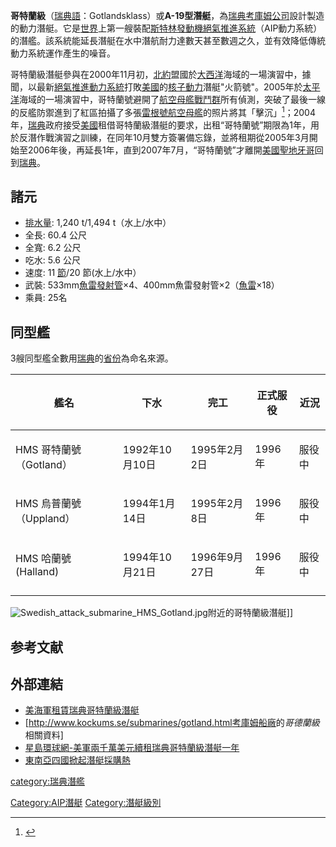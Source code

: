 {{noteTA
|G1=Military
|G2=Unit
|G3=People
|1 = zh-cn:维斯比; zh-tw:偉士比;
|2 = zh-cn:考库姆; zh-tw:考庫姆; zh-hk:科庫母;
}}
{{潜艇
|名称= 哥特蘭級潛艇
|图片= [[File:Gotland_DN-SD-06-07476.JPEG|300px]]
|照片说明= 在[[聖地牙哥_(加利福尼亞州)|聖地牙哥]][[美國海軍|美國海軍]]船塢內的哥特蘭級潛艇，後面為[[雷根號航空母艦|雷根號航空母艦]]
|舰种= [[絕氣推進|絕氣推進潛艇]]、[[柴電動力|柴電潛艇]]
|命名= [[哥特蘭島|哥特蘭島]]
|拥有国= {{SWE}}
|制造= {{flagicon|SWE}}[[紳寶考庫姆公司|考庫姆公司]]
|前型= 所羅門級（A-11型）-出口[[新加坡|新加坡]]<br>海蛇級（A-12型）<br>水怪級（A-14型）-出口[[丹麥|丹麥]]<br>[[西約特蘭級潛艇|西約特蘭級]]（A-17型）-出口[[新加坡|新加坡]]
|次型= [[A26型潛艇|A26型潛艇]]
|同型= 哥特蘭號、烏普蘭號、哈蘭德號等3艘
|竣工= 1995年-1996年
|状态= 服役中
|水上吃水= 5.6公尺
|水上排水量= 1494噸
|水下排水量= 1599噸
|极限潜深= 150-200公尺<br>最大300公尺
|长度= 60.4公尺
|阔度= 6.2公尺
|动力系统= 2 × [[柴油引擎|柴油引擎]]的MTU[[發動機|發動機]]<br>2 × 考庫姆4版- 275R號[[斯特林發動機|斯特林發動機]]
|叶轴= 
|水上极速= 11節
|潜行极速= 20節
|乘员= 18 + 6名
|鱼雷= 4 × 533mm魚雷管<br>2 × 400mm魚雷管<br>最大18枚[[魚雷|魚雷]]
|导弹= 
|其他武装=
|结构= X型尾翼
|自持力= 15天潛航耐力
|续航力= 
|其他= Terma Scanter平面搜索雷達<br>Kollmorgen潛望鏡組<br>CelsiusTech 9SCS Mk-3戰鬥管理系統<br>STN Atlas Elektronik-<br>-CSU-90-2整合式聲納系統}}

'''哥特蘭級'''（[[瑞典語|瑞典語]]：Gotlandsklass）或'''A-19型潛艇'''，為[[瑞典|瑞典]][[紳寶考庫姆公司|考庫姆公司]]設計製造的動力潛艇。它是[[世界|世界]]上第一艘裝配[[斯特林發動機|斯特林發動機]][[絕氣推進|絕氣推進系統]]（AIP動力系統）的潛艦。該系統能延長潛艇在水中潛航耐力達數天甚至數週之久，並有效降低傳統動力系統運作產生的噪音。

哥特蘭級潛艇參與在2000年11月初，[[北約|北約]]盟國於[[大西洋|大西洋]]海域的一場演習中，據聞，以最新[[絕氣推進|絕氣推進動力系統]]打敗[[美國|美國]]的[[核子動力|核子動力]]潛艇"火箭號"。2005年於[[太平洋|太平洋]]海域的一場演習中，哥特蘭號避開了[[航空母艦戰鬥群|航空母艦戰鬥群]]所有偵測，突破了最後一線的反艦防禦進到了紅區拍攝了多張[[雷根號航空母艦|雷根號航空母艦]]的照片將其「擊沉」<ref>{{cite news | url=http://www.knbc.com/news/10116514/detail.html?rss=la&psp=news | publisher=KNBC | title=Pentagon: New Class Of Silent Submarines Poses Threat | date=2006-10-19 | accessdate=2018-04-14 | archive-date=2007-11-16 | archive-url=https://web.archive.org/web/20071116120858/http://www.knbc.com/news/10116514/detail.html | dead-url=yes }}</ref>；2004年，[[瑞典|瑞典]]政府接受[[美國|美國]]租借哥特蘭級潛艇的要求，出租“哥特蘭號”期限為1年，用於反潛作戰演習之訓練，在同年10月雙方簽署備忘錄，並將租期從2005年3月開始至2006年後，再延長1年，直到2007年7月，“哥特蘭號”才離開[[美國|美國]][[聖地牙哥_(加利福尼亞州)|聖地牙哥]]回到[[瑞典|瑞典]]。

== 諸元 ==
* [[排水量|排水量]]: 1,240 t/1,494 t（水上/水中）
* 全長: 60.4 公尺
* 全寬: 6.2 公尺
* 吃水: 5.6 公尺
* 速度: 11 [[節_(單位)|節]]/20 節(水上/水中）
* 武裝: 533mm[[魚雷發射管|魚雷發射管]]×4、400mm魚雷發射管×2（[[魚雷|魚雷]]×18）
* 乘員: 25名

==同型艦==
3艘同型艦全數用[[瑞典|瑞典]]的[[瑞典省份|省份]]為命名來源。 
{| class="wikitable"
|-
!艦名
!下水
!完工
!正式服役
!近況
|-
|HMS 哥特蘭號（Gotland）
| 1992年10月10日
| 1995年2月2日
| 1996年
|服役中
|-
|HMS  烏普蘭號（Uppland） 
| 1994年1月14日
| 1995年2月8日
| 1996年
|服役中
|-
|HMS 哈蘭號 (Halland)
| 1994年10月21日
| 1996年9月27日
| 1996年
|服役中
|-
|}

[[File:Swedish_attack_submarine_HMS_Gotland.jpg|thumb]]附近的哥特蘭級潛艇]]

{{clear}}
==参考文献==
{{reflist}}

==外部連結==
* [http://www.deagel.com/news/US-Navy-Leasing-Swedish-Gotland-Class-Submarine_n000000395.aspx 美海軍租賃瑞典哥特蘭級潛艇]{{Wayback|url=http://www.deagel.com/news/US-Navy-Leasing-Swedish-Gotland-Class-Submarine_n000000395.aspx |date=20090328170134 }}
* [http://www.kockums.se/submarines/gotland.html[[紳寶考庫姆公司|考庫姆船廠]]的''哥德蘭級''相關資料]{{Wayback|url=http://www.kockums.se/submarines/gotland.html |date=20080418061126 }} 
* [http://www.singtaonet.com:82/glb_military/t20060626_264157.html 星島環球網-美軍兩千萬美元續租瑞典哥特蘭級潛艇一年]{{dead link|date=2017年12月 |bot=InternetArchiveBot |fix-attempted=yes }}
* [https://web.archive.org/web/20091017104053/http://xinmin.news365.com.cn/jjlw/200910/t20091008_2484837.htm 東南亞四國掀起潛艇採購熱]

[[Category:AIP潛艇|Category:AIP潛艇]]
[[category:瑞典潛艦|category:瑞典潛艦]]
[[Category:潛艇級別|Category:潛艇級別]]